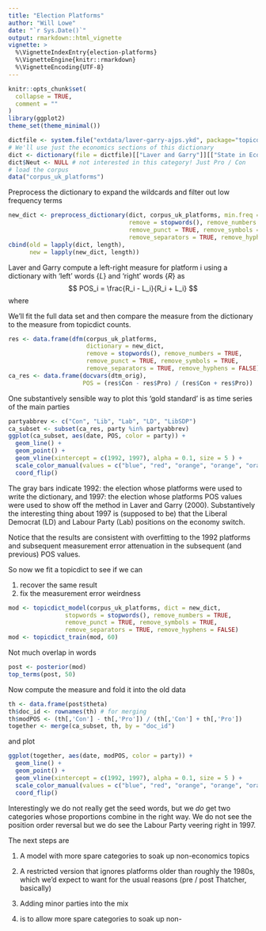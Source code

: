 ```yaml
---
title: "Election Platforms"
author: "Will Lowe"
date: "`r Sys.Date()`"
output: rmarkdown::html_vignette
vignette: >
  %\VignetteIndexEntry{election-platforms}
  %\VignetteEngine{knitr::rmarkdown}
  %\VignetteEncoding{UTF-8}
---
```


```r
knitr::opts_chunk$set(
  collapse = TRUE,
  comment = ""
)
library(ggplot2)
theme_set(theme_minimal())
```

```r
dictfile <- system.file("extdata/laver-garry-ajps.ykd", package="topicdict")
# We'll use just the economics sections of this dictionary
dict <- dictionary(file = dictfile)[["Laver and Garry"]][["State in Economy"]]
dict$Neut <- NULL # not interested in this category! Just Pro / Con
# load the corpus
data("corpus_uk_platforms")
```

Preprocess the dictionary to expand the wildcards and filter out low frequency
terms
```r
new_dict <- preprocess_dictionary(dict, corpus_uk_platforms, min.freq = 5,
                                  remove = stopwords(), remove_numbers = TRUE, 
                                  remove_punct = TRUE, remove_symbols = TRUE,
                                  remove_separators = TRUE, remove_hyphens = FALSE)
cbind(old = lapply(dict, length),
      new = lapply(new_dict, length))
```

Laver and Garry compute a left-right measure for platform i using a dictionary 
with 'left' words $\{L\}$ and 'right' words $\{R\}$ as
$$
POS_i = \frac{R_i - L_i}{R_i + L_i}
$$
where 
\begin{align*}
R_i =& \sum^{N_i}_j I[w_j \in \{L\} \\
L_i =& \sum^{N_i}_j I[w_j \in \{R\}.
\end{align*}

We'll fit the full data set and then compare the measure from the dictionary
to the measure from topicdict counts.

```r
res <- data.frame(dfm(corpus_uk_platforms, 
                      dictionary = new_dict,
                      remove = stopwords(), remove_numbers = TRUE, 
                      remove_punct = TRUE, remove_symbols = TRUE,
                      remove_separators = TRUE, remove_hyphens = FALSE))
ca_res <- data.frame(docvars(dtm_orig), 
                     POS = (res$Con - res$Pro) / (res$Con + res$Pro))
```
One substantively sensible way to plot this 'gold standard' is as time series of 
the main parties
```r
partyabbrev <- c("Con", "Lib", "Lab", "LD", "LibSDP")
ca_subset <- subset(ca_res, party %in% partyabbrev)
ggplot(ca_subset, aes(date, POS, color = party)) + 
  geom_line() + 
  geom_point() + 
  geom_vline(xintercept = c(1992, 1997), alpha = 0.1, size = 5 ) + 
  scale_color_manual(values = c("blue", "red", "orange", "orange", "orange")) +
  coord_flip() 
```
The gray bars indicate 1992: the election whose platforms were used to write the 
dictionary, and 1997: the election whose platforms POS values 
were used to show off the method in Laver and Garry (2000).
Substantively the interesting thing about 1997 is (supposed to be) that the 
Liberal Democrat (LD) and Labour Party (Lab) positions on the economy switch.

Notice that the results are consistent with overfitting to the 1992 platforms 
and subsequent measurement error attenuation in the subsequent (and previous) 
POS values.

So now we fit a topicdict to see if we can 

1. recover the same result
2. fix the measurement error weirdness

```r
mod <- topicdict_model(corpus_uk_platforms, dict = new_dict, 
                stopwords = stopwords(), remove_numbers = TRUE, 
                remove_punct = TRUE, remove_symbols = TRUE,
                remove_separators = TRUE, remove_hyphens = FALSE)
mod <- topicdict_train(mod, 60)
```

Not much overlap in words
```r
post <- posterior(mod)
top_terms(post, 50)
```
Now compute the measure and fold it into the old data
```r
th <- data.frame(post$theta)
th$doc_id <- rownames(th) # for merging
th$modPOS <- (th[,'Con'] - th[,'Pro']) / (th[,'Con'] + th[,'Pro'])
together <- merge(ca_subset, th, by = "doc_id")
```
and plot
```r
ggplot(together, aes(date, modPOS, color = party)) + 
  geom_line() + 
  geom_point() + 
  geom_vline(xintercept = c(1992, 1997), alpha = 0.1, size = 5 ) + 
  scale_color_manual(values = c("blue", "red", "orange", "orange", "orange")) +
  coord_flip() 
```
Interestingly we do not really get the seed words, but we *do* get two categories
whose proportions combine in the right way.  We do not see the 
position order reversal but we do see the Labour Party veering right in 1997.

The next steps are

1. A model with more spare categories to soak up non-economics topics
2. A restricted version that ignores platforms older than roughly the 1980s,
   which we'd expect to want for the usual reasons (pre / post Thatcher, 
   basically)
3. Adding minor parties into the mix


1. is to allow more spare categories to soak up non-

